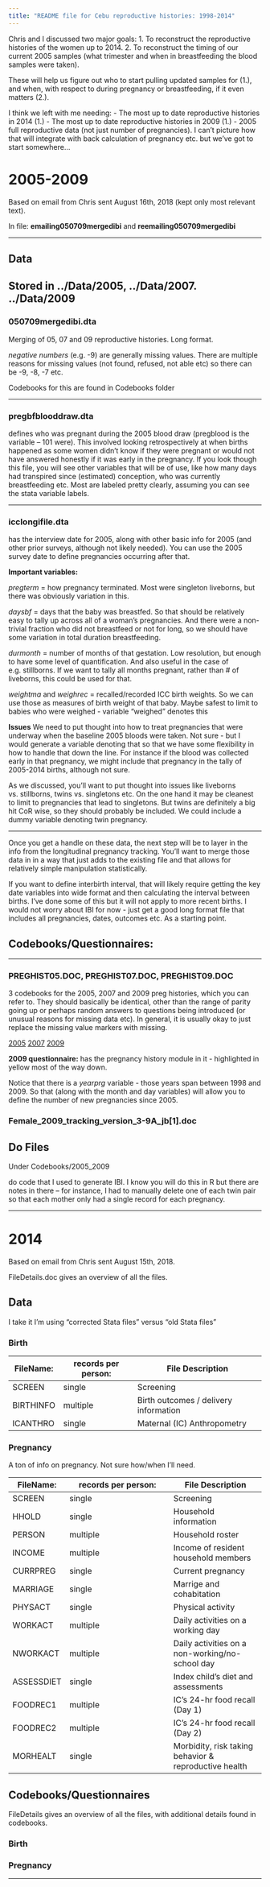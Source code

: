 ```yaml
---
title: "README file for Cebu reproductive histories: 1998-2014"
---
```


  Chris and I discussed two major goals:
1. To reconstruct the reproductive histories of the women up to 2014.
2. To reconstruct the timing of our current 2005 samples (what trimester and when in breastfeeding the blood samples were taken).

These will help us figure out who to start pulling updated samples for (1.), and when, with respect to during pregnancy or breastfeeding, if it even matters (2.).

I think we left with me needing:
- The most up to date reproductive histories in 2014 (1.)
- The most up to date reproductive histories in 2009 (1.)
- 2005 full reproductive data (not just number of pregnancies). I can't picture how that will integrate with back calculation of pregnancy etc. but we've got to start somewhere...





# 2005-2009

Based on email from Chris sent August 16th, 2018 (kept only most relevant text). 

In file:
**emailing050709mergedibi** and
**reemailing050709mergedibi**

---

## Data

Stored in ../Data/2005, ../Data/2007. ../Data/2009
---

### 050709mergedibi.dta

Merging of 05, 07 and 09 reproductive histories.  Long format. 

*negative numbers* (e.g. -9) are generally missing values.  There are multiple reasons for missing values (not found, refused, not able etc) so there can be -9, -8, -7 etc. 

Codebooks for this are found in Codebooks folder

---

### pregbfblooddraw.dta

defines who was pregnant during the 2005 blood draw (pregblood is the variable – 101 were). This involved looking retrospectively at when births happened as some women didn’t know if they were pregnant or would not have answered honestly if it was early in the pregnancy.  If you look though this file, you will see other variables that will be of use, like how many days had transpired since (estimated) conception, who was currently breastfeeding etc.  Most are labeled pretty clearly, assuming you can see the stata variable labels.

---

### icclongifile.dta
has the interview date for 2005, along with other basic info for 2005 (and other prior surveys, although not likely needed).  You can use the 2005 survey date to define pregnancies occurring after that. 

**Important variables:**

*pregterm* = how pregnancy terminated.  Most were singleton liveborns, but there was obviously variation in this.

*daysbf* = days that the baby was breastfed.  So that should be relatively easy to tally up across all of a woman's pregnancies.  And there were a non-trivial fraction who did not breastfeed or not for long, so we should have some variation in total duration breastfeeding.

*durmonth* = number of months of that gestation.  Low resolution, but enough to have some level of quantification.  And also useful in the case of e.g. stillborns.  If we want to tally all months pregnant, rather than # of liveborns, this could be used for that.

*weightma* and *weighrec* = recalled/recorded ICC birth weights.  So we can use those as measures of birth weight of that baby.  Maybe safest to limit to babies who were weighed - variable "weighed" denotes this

**Issues**
We need to put thought into how to treat pregnancies that were underway when the baseline 2005 bloods were taken.  Not sure - but I would generate a variable denoting that so that we have some flexibility in how to handle that down the line.  For instance if the blood was collected early in that pregnancy, we might include that pregnancy in the tally of 2005-2014 births, although not sure.

As we discussed, you'll want to put thought into issues like liveborns vs. stillborns, twins vs. singletons etc.  On the one hand it may be cleanest to limit to pregnancies that lead to singletons.  But twins are definitely a big hit CoR wise, so they should probably be included.  We could include a dummy variable denoting twin pregnancy. 


---

Once you get a handle on these data, the next step will be to layer in the info from the longitudinal pregnancy tracking.  You'll want to merge those data in in a way that just adds to the existing file and that allows for relatively simple manipulation statistically. 

If you want to define interbirth interval, that will likely require getting the key date variables into wide format and then calculating the interval between births.  I've done some of this but it will not apply to more recent births.  I would not worry about IBI for now - just get a good long format file that includes all pregnancies, dates, outcomes etc.  As a starting point.


## Codebooks/Questionnaires:

---

### PREGHIST05.DOC, PREGHIST07.DOC, PREGHIST09.DOC

3 codebooks for the 2005, 2007 and 2009 preg histories, which you can refer to.  They should basically be identical, other than the range of parity going up or perhaps random answers to questions being introduced (or unusual reasons for missing data etc).  In general, it is usually okay to just replace the missing value markers with missing. 


[2005](Codebooks/2005_2009/PREGHIST05.DOC)
[2007](Codebooks/2005_2009/PREGHIST07.DOC)
[2009](Codebooks/2005_2009/PREGHIST09.doc)


**2009 questionnaire:**
has the pregnancy history module in it - highlighted in yellow most of the way down.

Notice that there is a *yearprg* variable - those years span between 1998 and 2009.  So that (along with the month and day variables) will allow you to define the number of new pregnancies since 2005. 



### Female_2009_tracking_version_3-9A_jb[1].doc


## Do Files
Under Codebooks/2005_2009


do code that I used to generate IBI.  I know you will do this in R but there are notes in there – for instance, I had to manually delete one of each twin pair so that each mother only had a single record for each pregnancy. 

---

# 2014 

Based on email from Chris sent August 15th, 2018.

FileDetails.doc gives an overview of all the files.

## Data
I take it I'm using "corrected Stata files" versus "old Stata files"

### Birth
FileName:  | records per person: | File Description 
------ | ------------------- | ----------------
SCREEN |	single | 	Screening
BIRTHINFO |	multiple |	Birth outcomes / delivery information
ICANTHRO | 	single |	Maternal (IC) Anthropometry


### Pregnancy

A ton of info on pregnancy. Not sure how/when I'll need.

FileName:  | records per person: | File Description 
------ | ------------------- | ----------------
SCREEN |	single |	Screening
HHOLD	| single | 	Household information
PERSON	| multiple	  | Household roster
INCOME	| multiple	 | Income of resident household members
CURRPREG	| single	 | Current pregnancy
MARRIAGE	| single	| Marrige and cohabitation
PHYSACT	| single	| Physical activity
WORKACT	| multiple	| Daily activities on a working day 
NWORKACT	| multiple	| Daily activities on a non-working/no-school day
ASSESSDIET	| single |	Index child’s diet and assessments
FOODREC1	| multiple	| IC’s 24-hr food recall (Day 1)
FOODREC2	| multiple	| IC’s 24-hr food recall (Day 2)
MORHEALT	|single	| Morbidity, risk taking behavior & reproductive health


## Codebooks/Questionnaires

FileDetails gives an overview of all the files, with additional details found in codebooks.

### Birth

### Pregnancy

---
